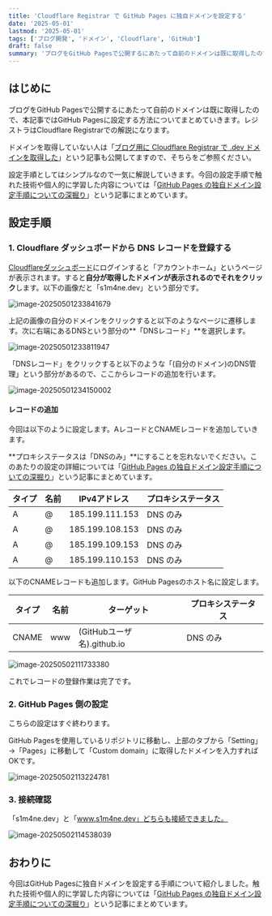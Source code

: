```yaml
---
title: 'Cloudflare Registrar で GitHub Pages に独自ドメインを設定する'
date: '2025-05-01'
lastmod: '2025-05-01'
tags: ['ブログ開発', 'ドメイン', 'Cloudflare', 'GitHub']
draft: false
summary: 'ブログをGitHub Pagesで公開するにあたって自前のドメインは既に取得したので、本記事ではGitHub Pagesに割り当てる方法についてまとめていきます。レジストラはCloudflare Registrarでの解説になります。'
---
```


はじめに
---

ブログをGitHub Pagesで公開するにあたって自前のドメインは既に取得したので、本記事ではGitHub Pagesに設定する方法についてまとめていきます。レジストラはCloudflare Registrarでの解説になります。

ドメインを取得していない人は「[ブログ用に Cloudflare Registrar で .dev ドメインを取得した](https://s1m4ne.dev/blog/2025-05-01-get-dev-domain)」という記事も公開してますので、そちらをご参照ください。

設定手順としてはシンプルなので一気に解説していきます。今回の設定手順で触れた技術や個人的に学習した内容については「[GitHub Pages の独自ドメイン設定手順についての深掘り](https://s1m4ne.dev/blog/2025-05-02-learn-domain-setup)」という記事にまとめています。

設定手順
---

### 1. Cloudflare ダッシュボードから DNS レコードを登録する

[Cloudflareダッシュボード](https://dash.cloudflare.com/login)にログインすると「アカウントホーム」というページが表示されます。すると**自分が取得したドメインが表示されるのでそれをクリック**します。以下の画像だと「s1m4ne.dev」という部分です。

![image-20250501233841679](/static/images/image-20250501233841679-20250507114409-dc9fae42.png)

上記の画像の自分のドメインをクリックすると以下のようなページに遷移します。次に右端にあるDNSという部分の**「DNSレコード」**を選択します。

![image-20250501233811947](/static/images/image-20250501233811947-20250507114409-8f8f916c.png)

「DNSレコード」をクリックすると以下のような「(自分のドメイン)のDNS管理」という部分があるので、ここからレコードの追加を行います。

![image-20250501234150002](/static/images/image-20250501234150002-20250507114409-6ed17090.png)

#### レコードの追加

今回は以下のように設定します。AレコードとCNAMEレコードを追加していきます。

**プロキシステータスは「DNSのみ」**にすることを忘れないでください。このあたりの設定の詳細については「[GitHub Pages の独自ドメイン設定手順についての深掘り](https://s1m4ne.dev/blog/2025-05-02-learn-domain-setup)」という記事にまとめています。

| **タイプ** | **名前** | **IPv4アドレス** | **プロキシステータス** |
| ---------- | -------- | ---------------- | ---------------------- |
| A          | @        | 185.199.111.153  | DNS のみ               |
| A          | @        | 185.199.108.153  | DNS のみ               |
| A          | @        | 185.199.109.153  | DNS のみ               |
| A          | @        | 185.199.110.153  | DNS のみ               |

以下のCNAMEレコードも追加します。GitHub Pagesのホスト名に設定します。

| **タイプ** | **名前** | **ターゲット**             | **プロキシステータス** |
| ---------- | -------- | -------------------------- | ---------------------- |
| CNAME      | www      | (GitHubユーザ名).github.io | DNS のみ               |

![image-20250502111733380](/static/images/image-20250502111733380-20250507114409-b3829ac7.png)

これでレコードの登録作業は完了です。

### 2. GitHub Pages 側の設定

こちらの設定はすぐ終わります。

GitHub Pagesを使用しているリポジトリに移動し、上部のタブから「Setting」→「Pages」に移動して「Custom domain」に取得したドメインを入力すればOKです。

![image-20250502113224781](/static/images/image-20250502113224781-20250507114409-d15c3a8a.png)

### 3. 接続確認

「s1m4ne.dev」と「www.s1m4ne.dev」どちらも接続できました。

![image-20250502114538039](/static/images/image-20250502114538039-20250507114409-c86755b7.png)

おわりに
---

今回はGitHub Pagesに独自ドメインを設定する手順について紹介しました。触れた技術や個人的に学習した内容については「[GitHub Pages の独自ドメイン設定手順についての深掘り](https://s1m4ne.dev/blog/2025-05-02-learn-domain-setup)」という記事にまとめています。
